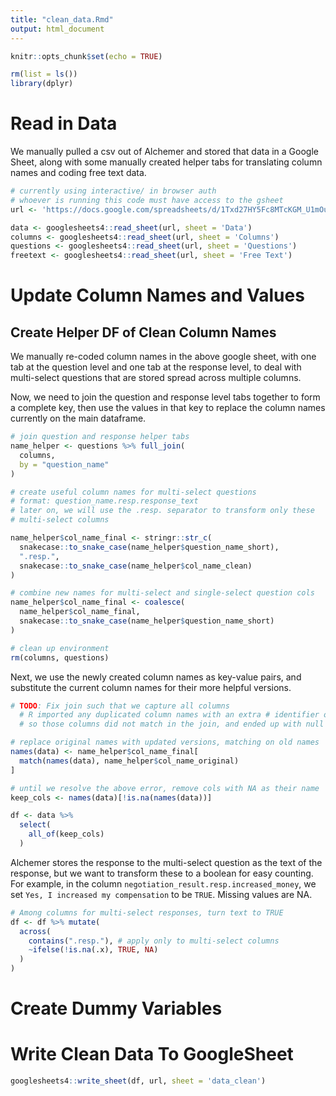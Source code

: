 ```yaml
---
title: "clean_data.Rmd"
output: html_document
---
```


```r
knitr::opts_chunk$set(echo = TRUE)

rm(list = ls())
library(dplyr)
```

# Read in Data

We manually pulled a csv out of Alchemer and stored that data in a 
Google Sheet, along with some manually created helper tabs for translating
column names and coding free text data. 

```r
# currently using interactive/ in browser auth 
# whoever is running this code must have access to the gsheet
url <- 'https://docs.google.com/spreadsheets/d/1Txd27HY5Fc8MTcKGM_U1mOuRIrgjJtU7w1CSJxdvC3M/edit'

data <- googlesheets4::read_sheet(url, sheet = 'Data')
columns <- googlesheets4::read_sheet(url, sheet = 'Columns')
questions <- googlesheets4::read_sheet(url, sheet = 'Questions')
freetext <- googlesheets4::read_sheet(url, sheet = 'Free Text')
```

# Update Column Names and Values

## Create Helper DF of Clean Column Names

We manually re-coded column names in the above google sheet, with 
one tab at the question level and one tab at the response level, to 
deal with multi-select questions that are stored spread across multiple columns. 

Now, we need to join the question and response level tabs together to form a 
complete key, then use the values in that key to replace the column names 
currently on the main dataframe. 

```r

# join question and response helper tabs
name_helper <- questions %>% full_join(
  columns,
  by = "question_name"
)

# create useful column names for multi-select questions
# format: question_name.resp.response_text
# later on, we will use the .resp. separator to transform only these
# multi-select columns

name_helper$col_name_final <- stringr::str_c(
  snakecase::to_snake_case(name_helper$question_name_short), 
  ".resp.", 
  snakecase::to_snake_case(name_helper$col_name_clean)
)

# combine new names for multi-select and single-select question cols
name_helper$col_name_final <- coalesce(
  name_helper$col_name_final, 
  snakecase::to_snake_case(name_helper$question_name_short)
)

# clean up environment
rm(columns, questions)
```

Next, we use the newly created column names as key-value pairs, and substitute
the current column names for their more helpful versions. 

```r

# TODO: Fix join such that we capture all columns 
  # R imported any duplicated column names with an extra # identifier on the end
  # so those columns did not match in the join, and ended up with null colnames

# replace original names with updated versions, matching on old names
names(data) <- name_helper$col_name_final[
  match(names(data), name_helper$col_name_original)
] 

# until we resolve the above error, remove cols with NA as their name 
keep_cols <- names(data)[!is.na(names(data))]

df <- data %>% 
  select(
    all_of(keep_cols)
  )
```

Alchemer stores the response to the multi-select question as the text of
the response, but we want to transform these to a boolean for easy counting. 
For example, in the column `negotiation_result.resp.increased_money`, 
we set `Yes, I increased my compensation` to be `TRUE`. Missing values are NA. 

```r
# Among columns for multi-select responses, turn text to TRUE
df <- df %>% mutate(
  across(
    contains(".resp."), # apply only to multi-select columns 
    ~ifelse(!is.na(.x), TRUE, NA)
  )
)
```

# Create Dummy Variables 

# Write Clean Data To GoogleSheet

```r
googlesheets4::write_sheet(df, url, sheet = 'data_clean')
```

